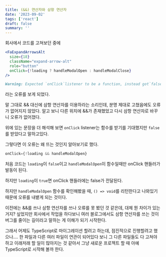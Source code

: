 ```yaml
---
title: (&&) 연산자와 삼항 연산자
date: '2023-09-02'
tags: ['react']
draft: false
summary: ''
---
```


회사에서 코드를 고쳐보던 중에

```jsx
<FaExpandArrowsAlt
  size={18}
  className="expand-arrow-alt"
  role="button"
  onClick={!loading ? handleModalOpen : handleModalClose}
/>
```

```md
Warning: Expected `onClick`listener to be a function, instead got`false`. If you used to conditionally omit it with onClick={condition && value}, pass onClick={condition ? value : undefined} instead.
```

라는 오류를 보게 되었다.

말 그대로 && 대신에 삼항 연산자를 이용하라는 소리인데, 분명 제대로 고쳤음에도 오류가 없어지지 않았다. 알고 보니 다른 위치에 &&가 존재했었고 다시 삼항 연산자로 바꾸니 오류가 없어졌다.

위에 있는 문장을 더 해석해 보면 `onClick` listener는 함수를 받기를 기대했지만 `false`를 받았다고 말하고있다.

그렇다면 이 오류는 왜 뜨는 것인지 알아보기로 했다.

```jsx
onClick={!loading && handleModalOpen}
```

처음 코드는 `loading`이 `false`이고 `handleModalOpen`이 함수일때만 onClick 핸들러가 발동이 된다.

하지만 `loading`이 `true`면 onClick 핸들러에는 false가 전달된다.

하지만 `handleModalOpen` 함수를 확인해봤을 때, `() => void`를 리턴한다고 나와있기 때문에 오류를 내뱉게 되는 것이다.

이전에는 &&를 쓰나 삼항 연산자를 쓰나 오류를 못 봤던 것 같은데, 대체 뭔 차이가 있는거지? 싶었지만 회사에서 작업을 하다보니 여러 블로그에서도 삼항 연산자를 쓰는 것이 버그를 줄이는 길이라고 말하는 게 이해가 되기 시작한다.

그래서 어제도 TypeScript로 마이그레이션 할려고 하는데, 점진적으로 진행할려고 했으나.... 한 파일과 다른 여러 파일이 연관이 되어있다 보니 그 다른 파일들도 다 고쳐야 하고 이래저래 할 일이 많아지는 것 같아서 그냥 새로운 프로젝트 할 때 아예 TypeScript로 시작해 볼까 한다.
